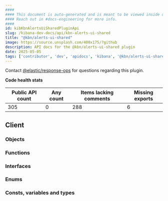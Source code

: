```yaml
---
####
#### This document is auto-generated and is meant to be viewed inside our experimental, new docs system.
#### Reach out in #docs-engineering for more info.
####
id: kibKbnAlertsUiSharedPluginApi
slug: /kibana-dev-docs/api/kbn-alerts-ui-shared
title: "@kbn/alerts-ui-shared"
image: https://source.unsplash.com/400x175/?github
description: API docs for the @kbn/alerts-ui-shared plugin
date: 2025-05-05
tags: ['contributor', 'dev', 'apidocs', 'kibana', '@kbn/alerts-ui-shared']
---
```




Contact [@elastic/response-ops](https://github.com/orgs/elastic/teams/response-ops) for questions regarding this plugin.

**Code health stats**

| Public API count  | Any count | Items lacking comments | Missing exports |
|-------------------|-----------|------------------------|-----------------|
| 305 | 0 | 288 | 6 |

## Client

### Objects
<DocDefinitionList data={kbnAlertsUiSharedObj.client.objects}/>

### Functions
<DocDefinitionList data={kbnAlertsUiSharedObj.client.functions}/>

### Interfaces
<DocDefinitionList data={kbnAlertsUiSharedObj.client.interfaces}/>

### Enums
<DocDefinitionList data={kbnAlertsUiSharedObj.client.enums}/>

### Consts, variables and types
<DocDefinitionList data={kbnAlertsUiSharedObj.client.misc}/>

